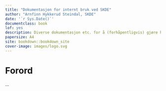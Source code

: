 ```yaml
---
title: "Dokumentasjon for internt bruk ved SKDE"
author: "Arnfinn Hykkerud Steindal, SKDE"
date: '`r Sys.Date()`'
documentclass: book
lof: yes
description: Diverse dokumentasjon etc. for å (forhåpentligvis) gjøre hverdagen enklere
papersize: A4
site: bookdown::bookdown_site
cover-image: images/logo.svg
---
```



# Forord {-}

...

